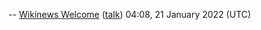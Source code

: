 {{Template:Welcome|realName=|name=Seanpm2001}}

-- [[User:Wikinews Welcome|Wikinews Welcome]] ([[User talk:Wikinews Welcome|talk]]) 04:08, 21 January 2022 (UTC)
